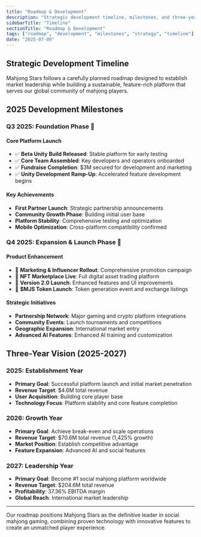 ```yaml
---
title: "Roadmap & Development"
description: "Strategic development timeline, milestones, and three-year vision for becoming the #1 social mahjong platform"
sidebarTitle: "Timeline"
sectionTitle: "Roadmap & Development"
tags: ["roadmap", "development", "milestones", "strategy", "timeline"]
date: "2025-07-09"
---
```


## Strategic Development Timeline

Mahjong Stars follows a carefully planned roadmap designed to establish market leadership while building a sustainable, feature-rich platform that serves our global community of mahjong players.

## 2025 Development Milestones

### Q3 2025: Foundation Phase 🚀

#### Core Platform Launch
- ✅ **Beta Unity Build Released**: Stable platform for early testing
- ✅ **Core Team Assembled**: Key developers and operators onboarded
- ✅ **Fundraise Completion**: $3M secured for development and marketing
- ✅ **Unity Development Ramp-Up**: Accelerated feature development begins

#### Key Achievements
- **First Partner Launch**: Strategic partnership announcements
- **Community Growth Phase**: Building initial user base
- **Platform Stability**: Comprehensive testing and optimization
- **Mobile Optimization**: Cross-platform compatibility confirmed

### Q4 2025: Expansion & Launch Phase 🌟

#### Product Enhancement
- 🎯 **Marketing & Influencer Rollout**: Comprehensive promotion campaign
- 🎯 **NFT Marketplace Live**: Full digital asset trading platform
- 🎯 **Version 2.0 Launch**: Enhanced features and UI improvements
- 🎯 **$MJS Token Launch**: Token generation event and exchange listings

#### Strategic Initiatives
- **Partnership Network**: Major gaming and crypto platform integrations
- **Community Events**: Launch tournaments and competitions
- **Geographic Expansion**: International market entry
- **Advanced AI Features**: Enhanced AI training and customization


## Three-Year Vision (2025-2027)

### 2025: Establishment Year
- **Primary Goal**: Successful platform launch and initial market penetration
- **Revenue Target**: $4.6M total revenue
- **User Acquisition**: Building core player base
- **Technology Focus**: Platform stability and core feature completion

### 2026: Growth Year
- **Primary Goal**: Achieve break-even and scale operations
- **Revenue Target**: $70.6M total revenue (1,425% growth)
- **Market Position**: Establish competitive advantage
- **Feature Expansion**: Advanced AI and social features

### 2027: Leadership Year
- **Primary Goal**: Become #1 social mahjong platform worldwide
- **Revenue Target**: $204.6M total revenue
- **Profitability**: 37.36% EBITDA margin
- **Global Reach**: International market leadership

---

Our roadmap positions Mahjong Stars as the definitive leader in social mahjong gaming, combining proven technology with innovative features to create an unmatched player experience. 
